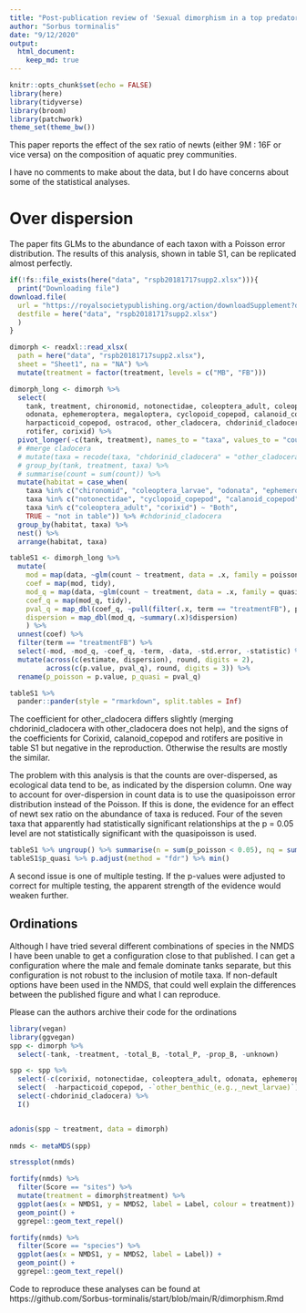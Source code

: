 ```yaml
---
title: "Post-publication review of 'Sexual dimorphism in a top predator (Notophthalmus viridescens) drives aquatic prey community assembly'"
author: "Sorbus torminalis"
date: "9/12/2020"
output:
  html_document:
    keep_md: true
---
```


```r
knitr::opts_chunk$set(echo = FALSE)
library(here)
library(tidyverse)
library(broom)
library(patchwork)
theme_set(theme_bw())
```

This paper reports the effect of the sex ratio of newts (either 9M : 16F or vice versa) on the composition of aquatic prey communities.

I have no comments to make about the data, but I do have concerns about some of the statistical analyses. 

# Over dispersion

The paper fits GLMs to the abundance of each taxon with a Poisson error distribution. 
The results of this analysis, shown in table S1, can be replicated almost perfectly.

```r
if(!fs::file_exists(here("data", "rspb20181717supp2.xlsx"))){
  print("Downloading file")
download.file(
  url = "https://royalsocietypublishing.org/action/downloadSupplement?doi=10.1098%2Frspb.2018.1717&file=rspb20181717supp2.xlsx", 
  destfile = here("data", "rspb20181717supp2.xlsx")
  ) 
}
```

```r
dimorph <- readxl::read_xlsx(
  path = here("data", "rspb20181717supp2.xlsx"), 
  sheet = "Sheet1", na = "NA") %>% 
  mutate(treatment = factor(treatment, levels = c("MB", "FB")))
```

```r
dimorph_long <- dimorph %>% 
  select(
    tank, treatment, chironomid, notonectidae, coleoptera_adult, coleoptera_larvae,   
    odonata, ephemeroptera, megaloptera, cyclopoid_copepod, calanoid_copepod,
    harpacticoid_copepod, ostracod, other_cladocera, chdorinid_cladocera, 
    rotifer, corixid) %>% 
  pivot_longer(-c(tank, treatment), names_to = "taxa", values_to = "count") %>% 
  # #merge cladocera
  # mutate(taxa = recode(taxa, "chdorinid_cladocera" = "other_cladocera")) %>%  
  # group_by(tank, treatment, taxa) %>% 
  # summarise(count = sum(count)) %>% 
  mutate(habitat = case_when(
    taxa %in% c("chironomid", "coleoptera_larvae", "odonata", "ephemeroptera", "megaloptera", "harpacticoid_copepod", "ostracod") ~ "Benthic",
    taxa %in% c("notonectidae", "cyclopoid_copepod", "calanoid_copepod", "rotifer",  "other_cladocera") ~ "Pelagic", 
    taxa %in% c("coleoptera_adult", "corixid") ~ "Both", 
    TRUE ~ "not in table")) %>% #chdorinid_cladocera
  group_by(habitat, taxa) %>% 
  nest() %>% 
  arrange(habitat, taxa)

tableS1 <- dimorph_long %>% 
  mutate(
    mod = map(data, ~glm(count ~ treatment, data = .x, family = poisson)),
    coef = map(mod, tidy),
    mod_q = map(data, ~glm(count ~ treatment, data = .x, family = quasipoisson)),
    coef_q = map(mod_q, tidy),
    pval_q = map_dbl(coef_q, ~pull(filter(.x, term == "treatmentFB"), p.value)),
    dispersion = map_dbl(mod_q, ~summary(.x)$dispersion)
    ) %>% 
  unnest(coef) %>% 
  filter(term == "treatmentFB") %>% 
  select(-mod, -mod_q, -coef_q, -term, -data, -std.error, -statistic) %>% 
  mutate(across(c(estimate, dispersion), round, digits = 2), 
         across(c(p.value, pval_q), round, digits = 3)) %>% 
  rename(p_poisson = p.value, p_quasi = pval_q)

tableS1 %>% 
  pander::pander(style = "rmarkdown", split.tables = Inf)

```

The coefficient for other_cladocera differs slightly (merging chdorinid_cladocera with other_cladocera does not help), and the signs of the coefficients for Corixid, calanoid_copepod and rotifers are positive in table S1 but negative in the reproduction.
Otherwise the results are mostly the similar.

The problem with this analysis is that the counts are over-dispersed, as ecological data tend to be, as indicated by the dispersion column.
One way to account for over-dispersion in count data is to use the quasipoisson error distribution instead of the Poisson.
If this is done, the evidence for an effect of newt sex ratio on the abundance of taxa is reduced. 
Four of the seven taxa that apparently had statistically significant relationships at the p = 0.05 level are not statistically significant with the quasipoisson is used.

```r
tableS1 %>% ungroup() %>% summarise(n = sum(p_poisson < 0.05), nq = sum(p_quasi < 0.05))
tableS1$p_quasi %>% p.adjust(method = "fdr") %>% min()
```


A second issue is one of multiple testing. 
If the p-values were adjusted to correct for multiple testing, the apparent strength of the evidence would weaken further.

## Ordinations

Although I have tried several different combinations of species in the NMDS I have been unable to get a configuration close to that published. 
I can get a configuration where the male and female dominate tanks separate, but this configuration is not robust to the inclusion of motile taxa. 
If non-default options have been used in the NMDS, that could well explain the  differences between the published figure and what I can reproduce.

Please can the authors archive their code for the ordinations 

```r
library(vegan)
library(ggvegan)
spp <- dimorph %>% 
  select(-tank, -treatment, -total_B, -total_P, -prop_B, -unknown) 

spp <- spp %>% 
  select(-c(corixid, notonectidae, coleoptera_adult, odonata, ephemeroptera, megaloptera)) %>% #motile
  select(  -harpacticoid_copepod, -`other_benthic_(e.g.,_newt_larvae)`) %>% #rare
  select(-chdorinid_cladocera) %>% 
  I()


adonis(spp ~ treatment, data = dimorph)
  
nmds <- metaMDS(spp)  

stressplot(nmds)

fortify(nmds) %>% 
  filter(Score == "sites") %>% 
  mutate(treatment = dimorph$treatment) %>% 
  ggplot(aes(x = NMDS1, y = NMDS2, label = Label, colour = treatment)) +
  geom_point() + 
  ggrepel::geom_text_repel()

fortify(nmds) %>% 
  filter(Score == "species") %>% 
  ggplot(aes(x = NMDS1, y = NMDS2, label = Label)) +
  geom_point() +
  ggrepel::geom_text_repel()
```



Code to reproduce these analyses can be found at https://github.com/Sorbus-torminalis/start/blob/main/R/dimorphism.Rmd